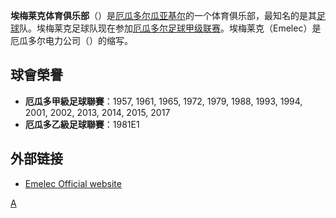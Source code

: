 {{noteTA|G1=足球|G2=南美球會|1=zh-cn:埃梅莱克; zh-hk:艾美歷克}}
{{Infobox football club
| clubname   = 艾美歷克
| image      = [[file:Emelec_sem_fundo.png|180px]]
| fullname   = Club Sport Emelec
| nickname   = '' El Bombillo'' (灯泡)<br />''Los Electricos'' (电力)<br />''El Ballet Azul'' (蓝色)<br />''Millonario'' (百万富翁队)
| founded    = 1929年4月28日
| ground     = George Capwell体育场
| capacity   = 40,020
| chairman   = Nassib Neme Antón
| manager    = Mariano Soso
| league     = [[厄瓜多爾甲組足球聯賽|厄瓜多爾甲組足球聯賽]]
| season     = 2019
| position   = 厄甲，第 8 位<br /> 季後賽：半準決賽
| pattern_la1=|pattern_b1=_CSE2014|pattern_ra1=|pattern_sh1=
| pattern_so1=_blue|leftarm1=0404D3|body1=|rightarm1=0404D3|shorts1=0404D3|socks1=0404D3
| pattern_la2=|pattern_b2=_CSE2014a|pattern_ra2=|pattern_sh2=
| pattern_so2=|leftarm2=E2E2E2|body2=|rightarm2=E2E2E2|shorts2=E2E2E2|socks2=E2E2E2
| pattern_la3=|pattern_b3=_CSE2014INT|pattern_ra3=|pattern_sh3=
| pattern_so3=|leftarm3=010137|body3=|rightarm3=010137|shorts3=010137|socks3=010137
}}
'''埃梅莱克体育俱乐部'''（{{lang-es|'''Club Sport Emelec'''}}）是[[厄瓜多尔|厄瓜多尔]][[瓜亚基尔|瓜亚基尔]]的一个体育俱乐部，最知名的是其[[足球|足球]]队。埃梅莱克足球队现在参加[[厄瓜多尔足球甲级联赛|厄瓜多尔足球甲级联赛]]。埃梅莱克（Emelec）是厄瓜多尔电力公司（{{lang-es|Empresa Eléctrica del Ecuador}}）的缩写。
== 球會榮譽 ==
* '''厄瓜多甲級足球聯賽'''：1957, 1961, 1965, 1972, 1979, 1988, 1993, 1994, 2001, 2002, 2013, 2014, 2015, 2017
* '''厄瓜多乙級足球聯賽'''：1981E1

== 外部链接 ==
*[http://www.emelec.com.ec Emelec Official website]{{Wayback|url=http://www.emelec.com.ec/ |date=20050518025150 }} {{es}}

[[Category:厄瓜多尔足球俱乐部|A]]